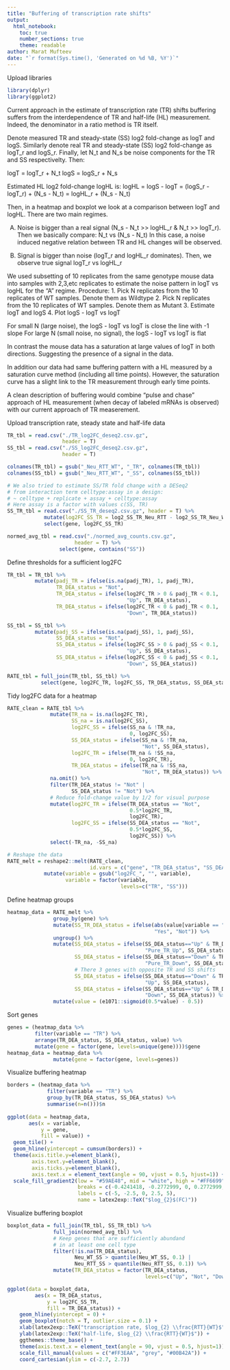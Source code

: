 ```yaml
---
title: "Buffering of transcription rate shifts"
output:
  html_notebook:
    toc: true
    number_sections: true
    theme: readable
author: Marat Mufteev
date: "`r format(Sys.time(), 'Generated on %d %B, %Y')`"
---
```


Upload libraries
```r
library(dplyr)
library(ggplot2)
```

Current approach in the estimate of transcription rate (TR) shifts buffering suffers from the interdependence of TR and half-life (HL) measurement. Indeed, the denominator in a ratio method is TR itself.

Denote measured TR and steady-state (SS) log2 fold-change as logT and logS. Similarly denote real TR and steady-state (SS) log2 fold-change as logT_r and logS_r. Finally, let N_t and N_s be noise components for the TR and SS respectivelty. Then:

logT = logT_r + N_t
logS = logS_r + N_s

Estimated HL log2 fold-change logHL is:
logHL = logS - logT = (logS_r - logT_r) + (N_s - N_t) = logHL_r + (N_s - N_t)

Then, in a heatmap and boxplot we look at a comparison between logT and logHL. There are two main regimes.

A) Noise is bigger than a real signal (N_s - N_t >> logHL_r & N_t >> logT_r). Then we basically compare:
N_t vs (N_s - N_t)
In this case, a noise induced negative relation between TR and HL changes will be observed.

B) Signal is bigger than noise (logT_r and logHL_r dominates).
Then, we observe true signal logT_r vs logHL_r

We used subsetting of 10 replicates from the same genotype mouse data into samples with 2,3,etc replicates to estimate the noise pattern in logT vs logHL for the "A" regime. Procedure:
1. Pick N replicates from the 10 replicates of WT samples. Denote them as Wildtype
2. Pick N replicates from the 10 replicates of WT samples. Denote them as Mutant
3. Estimate logT and logS
4. Plot logS - logT vs logT

For small N (large noise), the logS - logT vs logT is close the line with -1 slope
For large N (small noise, no signal), the logS - logT vs logT is flat

In contrast the mouse data has a saturation at large values of logT in both directions. Suggesting the presence of a signal in the data.

In addition our data had same buffering pattern with a HL measured by a saturation curve method (including all time points). However, the saturation curve has a slight link to the TR measurement through early time points.

A clean description of buffering would combine "pulse and chase" approach of HL measurement (when decay of labeled mRNAs is observed) with our current approach of TR measerement.

Upload transcription rate, steady state and half-life data
```r
TR_tbl = read.csv("./TR_log2FC_deseq2.csv.gz",
                  header = T)
SS_tbl = read.csv("./SS_log2FC_deseq2.csv.gz",
                  header = T)

colnames(TR_tbl) = gsub("_Neu_RTT_WT", "_TR", colnames(TR_tbl))
colnames(SS_tbl) = gsub("_Neu_RTT_WT", "_SS", colnames(SS_tbl))

# We also tried to estimate SS/TR fold change with a DESeq2
# from interaction term celltype:assay in a design:
# ~ celltype + replicate + assay + celltype:assay
# Here assay is a factor with values c(SS, TR)
SS_TR_tbl = read.csv("./SS_TR_deseq2.csv.gz", header = T) %>%
            mutate(log2FC_SS_TR = log2_SS_TR_Neu_RTT - log2_SS_TR_Neu_WT) %>%
            select(gene, log2FC_SS_TR)

normed_avg_tbl = read.csv("./normed_avg_counts.csv.gz",
                      header = T) %>%
                 select(gene, contains("SS"))
```

Define thresholds for a sufficient log2FC
```r
TR_tbl = TR_tbl %>%
         mutate(padj_TR = ifelse(is.na(padj_TR), 1, padj_TR),
                TR_DEA_status = "Not",
                TR_DEA_status = ifelse(log2FC_TR > 0 & padj_TR < 0.1,
                                       "Up", TR_DEA_status),
                TR_DEA_status = ifelse(log2FC_TR < 0 & padj_TR < 0.1,
                                       "Down", TR_DEA_status))

SS_tbl = SS_tbl %>%
         mutate(padj_SS = ifelse(is.na(padj_SS), 1, padj_SS),
                SS_DEA_status = "Not",
                SS_DEA_status = ifelse(log2FC_SS > 0 & padj_SS < 0.1,
                                       "Up", SS_DEA_status),
                SS_DEA_status = ifelse(log2FC_SS < 0 & padj_SS < 0.1,
                                       "Down", SS_DEA_status))

RATE_tbl = full_join(TR_tbl, SS_tbl) %>%
           select(gene, log2FC_TR, log2FC_SS, TR_DEA_status, SS_DEA_status)
```

Tidy log2FC data for a heatmap
```r
RATE_clean = RATE_tbl %>%
              mutate(TR_na = is.na(log2FC_TR),
                     SS_na = is.na(log2FC_SS),
                     log2FC_SS = ifelse(SS_na & !TR_na,
                                        0, log2FC_SS),
                     SS_DEA_status = ifelse(SS_na & !TR_na,
                                            "Not", SS_DEA_status),
                     log2FC_TR = ifelse(TR_na & !SS_na,
                                        0, log2FC_TR),
                     TR_DEA_status = ifelse(TR_na & !SS_na,
                                            "Not", TR_DEA_status)) %>%
              na.omit() %>%
              filter(TR_DEA_status != "Not" | 
                     SS_DEA_status != "Not") %>%
              # Reduce fold-change value by 1/2 for visual purpose
              mutate(log2FC_TR = ifelse(TR_DEA_status == "Not",
                                        0.5*log2FC_TR,
                                        log2FC_TR),
                     log2FC_SS = ifelse(SS_DEA_status == "Not",
                                        0.5*log2FC_SS,
                                        log2FC_SS)) %>%
              select(-TR_na, -SS_na)

# Reshape the data
RATE_melt = reshape2::melt(RATE_clean,
                           id.vars = c("gene", "TR_DEA_status", "SS_DEA_status")) %>%
            mutate(variable = gsub("log2FC_", "", variable),
                   variable = factor(variable,
                                     levels=c("TR", "SS")))
```

Define heatmap groups
```r
heatmap_data = RATE_melt %>%
               group_by(gene) %>%
               mutate(SS_TR_DEA_status = ifelse(abs(value[variable == "SS"] - value[variable == "TR"])/abs(value[variable == "TR"]) > 0.25, 
                                                "Yes", "Not")) %>%
               ungroup() %>%
               mutate(SS_DEA_status = ifelse(SS_DEA_status=="Up" & TR_DEA_status=="Up" & (SS_TR_DEA_status=="Not"),
                                             "Pure_TR_Up", SS_DEA_status),
                      SS_DEA_status = ifelse(SS_DEA_status=="Down" & TR_DEA_status=="Down" & (SS_TR_DEA_status=="Not"),
                                             "Pure_TR_Down", SS_DEA_status),
                      # There 3 genes with opposite TR and SS shifts
                      SS_DEA_status = ifelse(SS_DEA_status=="Down" & TR_DEA_status=="Up",
                                             "Up", SS_DEA_status),
                      SS_DEA_status = ifelse(SS_DEA_status=="Up" & TR_DEA_status=="Down",
                                             "Down", SS_DEA_status)) %>%
               mutate(value = (e1071::sigmoid(0.5*value) - 0.5))
```

Sort genes
```r
genes = (heatmap_data %>%
         filter(variable == "TR") %>%
         arrange(TR_DEA_status, SS_DEA_status, value) %>%
         mutate(gene = factor(gene, levels=unique(gene))))$gene
heatmap_data = heatmap_data %>%
               mutate(gene = factor(gene, levels=genes))
```

Visualize buffering heatmap
```r
borders = (heatmap_data %>%
             filter(variable == "TR") %>%
             group_by(TR_DEA_status, SS_DEA_status) %>%
             summarise(n=n()))$n
  
ggplot(data = heatmap_data,
       aes(x = variable,
           y = gene,
           fill = value)) +
  geom_tile() +
  geom_hline(yintercept = cumsum(borders)) +
  theme(axis.title.y=element_blank(),
        axis.text.y=element_blank(),
        axis.ticks.y=element_blank(),
        axis.text.x = element_text(angle = 90, vjust = 0.5, hjust=1)) +
  scale_fill_gradient2(low = "#59AE48", mid = "white", high = "#FF6699",
                       breaks = c(-0.4241418, -0.2772999, 0, 0.2772999, 0.4241418),
                       labels = c(-5, -2.5, 0, 2.5, 5),
                       name = latex2exp::TeX("$log_{2}$(FC)"))
```

Visualize buffering boxplot
```r
boxplot_data = full_join(TR_tbl, SS_TR_tbl) %>%
               full_join(normed_avg_tbl) %>%
               # Keep genes that are sufficiently abundand
               # in at least one cell type
               filter(!is.na(TR_DEA_status),
                      Neu_WT_SS > quantile(Neu_WT_SS, 0.1) |
                      Neu_RTT_SS > quantile(Neu_RTT_SS, 0.1)) %>%
               mutate(TR_DEA_status = factor(TR_DEA_status,
                                             levels=c("Up", "Not", "Down")))

ggplot(data = boxplot_data,
         aes(x = TR_DEA_status,
             y = log2FC_SS_TR,
             fill = TR_DEA_status)) +
    geom_hline(yintercept = 0) +
    geom_boxplot(notch = T, outlier.size = 0.1) +
    xlab(latex2exp::TeX("transcription rate, $log_{2} \\frac{RTT}{WT}$")) +
    ylab(latex2exp::TeX("half-life, $log_{2} \\frac{RTT}{WT}$")) +
    ggthemes::theme_base() +
    theme(axis.text.x = element_text(angle = 90, vjust = 0.5, hjust=1)) +
    scale_fill_manual(values = c("#FF3EAA", "grey", "#00B42A")) +
    coord_cartesian(ylim = c(-2.7, 2.7)) 
```






